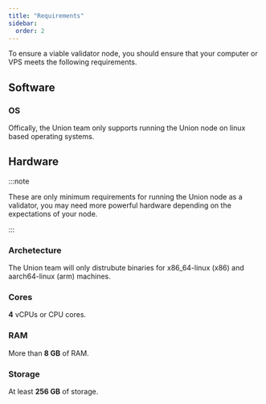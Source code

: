 ```yaml
---
title: "Requirements"
sidebar:
  order: 2
---
```


To ensure a viable validator node, you should ensure that your computer or VPS meets the following requirements.

## Software

### OS

Offically, the Union team only supports running the Union node on linux based operating systems.

## Hardware

:::note

These are only minimum requirements for running the Union node as a validator, you may need more powerful hardware depending on the expectations of your node.

:::

### Archetecture

The Union team will only distrubute binaries for x86_64-linux (x86) and aarch64-linux (arm) machines.

### Cores

**4** vCPUs or CPU cores.

### RAM

More than **8 GB** of RAM.

### Storage

At least **256 GB** of storage.
